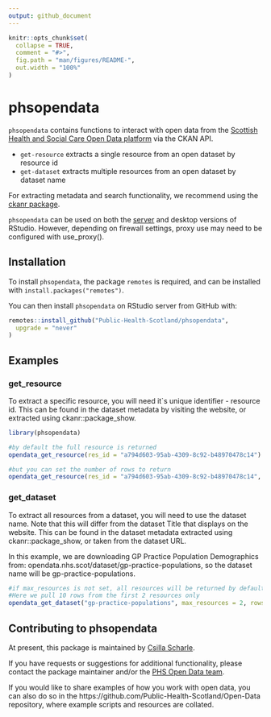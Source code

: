 ```yaml
---
output: github_document
---
```


<!-- README.md is generated from README.Rmd. Please edit that file -->

```r
knitr::opts_chunk$set(
  collapse = TRUE,
  comment = "#>",
  fig.path = "man/figures/README-",
  out.width = "100%"
)
```

# phsopendata

<!-- badges: start -->
<!-- badges: end -->

`phsopendata` contains functions to interact with open data from the [Scottish Health and Social Care Open Data platform](https://www.opendata.nhs.scot/) via the CKAN API. 

- `get-resource` extracts a single resource from an open dataset by resource id
- `get-dataset` extracts multiple resources from an open dataset by dataset name

For extracting metadata and search functionality, we recommend using the [ckanr package](https://docs.ropensci.org/ckanr/). 

`phsopendata` can be used on both the [server](https://rstudio.nhsnss.scot.nhs.uk/) and desktop versions of RStudio. However, depending on firewall settings, proxy use may need to be configured with use_proxy().

## Installation

To install `phsopendata`, the package `remotes` is required, and can be installed with `install.packages("remotes")`.

You can then install `phsopendata` on RStudio server from GitHub with:

```r
remotes::install_github("Public-Health-Scotland/phsopendata",
  upgrade = "never"
)
```

## Examples

### get_resource

To extract a specific resource, you will need it`s unique identifier - resource id. This can be found in the dataset metadata by visiting the website, or extracted using ckanr::package_show.

```r
library(phsopendata)

#by default the full resource is returned
opendata_get_resource(res_id = "a794d603-95ab-4309-8c92-b48970478c14")

#but you can set the number of rows to return
opendata_get_resource(res_id = "a794d603-95ab-4309-8c92-b48970478c14", rows = 10)
```

### get_dataset

To extract all resources from a dataset, you will need to use the dataset name. Note that this will differ from the dataset Title that displays on the website. This can be found in the dataset metadata extracted using ckanr::package_show, or taken from the dataset URL. 

In this example, we are downloading GP Practice Population Demographics from: opendata.nhs.scot/dataset/gp-practice-populations, so the dataset name will be gp-practice-populations.


```r
#if max_resources is not set, all resources will be returned by default. 
#Here we pull 10 rows from the first 2 resources only
opendata_get_dataset("gp-practice-populations", max_resources = 2, rows = 10)
```

## Contributing to phsopendata

At present, this package is maintained by [Csilla Scharle](https://github.com/csillasch).

If you have requests or suggestions for additional functionality, please contact the package maintainer and/or the [PHS Open Data team](phs.opendata@phs.scot).

If you would like to share examples of how you work with open data, you can also do so in the https://github.com/Public-Health-Scotland/Open-Data repository, where example scripts and resources are collated.
